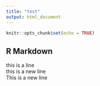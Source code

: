 ```yaml
---
title: "test"
output: html_document
---
```


```r
knitr::opts_chunk$set(echo = TRUE)
```

## R Markdown
this is a line  
this is a new line  
This is a new line
